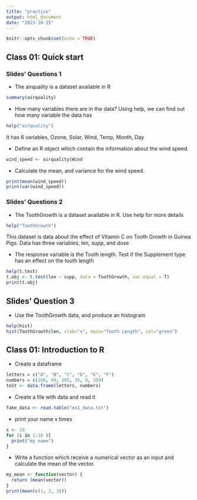 ```yaml
---
title: "practice"
output: html_document
date: "2023-10-15"
---
```


```r
knitr::opts_chunk$set(echo = TRUE)
```

## Class 01: Quick start

### Slides' Questions 1

- The airquality is a dataset available in R
```r
summary(airquality)
```
- How many variables there are in the data?
Using help, we can find out how many variable the data has
```r
help("airquality")
```
It has 6 variables, Ozone, Solar, Wind, Temp, Month, Day

- Define an R object which contain the information about the wind speed.

```r
wind_speed <- airquality$Wind
```
- Calculate the mean, and variance for the wind speed.
```r
print(mean(wind_speed))
print(var(wind_speed))
```
### Slides' Questions 2
- The ToothGrowth is a dataset available in R. Use help for more details
```r
help("ToothGrowth")
```
This dataset is data about the effect of Vitamin C on Tooth Growth in Guinea Pigs. Data has three variables, len, supp, and dose

- The response variable is the Tooth length. Test if the Supplement type has an effect on the tooth length
```r
help(t.test)
t.obj <- t.test(len ~ supp, data = ToothGrowth, var.equal = T)
print(t.obj)
```
## Slides' Question 3

- Use the ToothGrowth data, and produce an histogram


```r
help(hist)
hist(ToothGrowth$len, xlab="x", main="Tooth Length", col="green")
```
## Class 01: Introduction to R

- Create a dataframe
```r
letters = c("A", "B", "C", "D", "E", "F")
numbers = c(100, 99, 105, 35, 0, 250)
test <- data.frame(letters, numbers)
```
- Create a file with data and read it
```r
fake_data <- read.table("ex1_data.txt")
```

- print your name x times
```r
x <- 10
for (i in 1:10 ){
  print("my name")
}
```

- Write a function which receive a numerical vector as an input and calculate the mean of the vector.

```r
my_mean <- function(vector) {
  return (mean(vector))
}
print(mean(c(1, 2, 3)))
```
